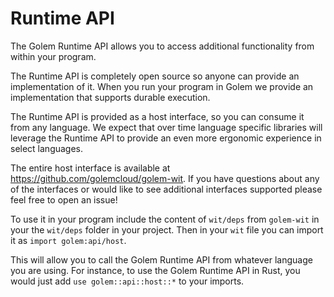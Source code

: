 
# Runtime API

The Golem Runtime API allows you to access additional functionality from within your program.

The Runtime API is completely open source so anyone can provide an implementation of it. When you run your program in Golem we provide an implementation that supports durable execution.

The Runtime API is provided as a host interface, so you can consume it from any language. We expect that over time language specific libraries will leverage the Runtime API to provide an even more ergonomic experience in select languages.

The entire host interface is available at https://github.com/golemcloud/golem-wit. If you have questions about any of the interfaces or would like to see additional interfaces supported please feel free to open an issue!

To use it in your program include the content of `wit/deps` from `golem-wit` in your the `wit/deps` folder in your project. Then in your `wit` file you can import it as `import golem:api/host`.

This will allow you to call the Golem Runtime API from whatever language you are using. For instance, to use the Golem Runtime API in Rust, you would just add `use golem::api::host::*` to your imports.

<Cards>
  <Card title="Key Value API" href="/docs/runtime-api/key-value-api" />
  <Card title="Promise API" href="/docs/runtime-api/promise-api" />
  <Card title="Get Workers API" href="/docs/runtime-api/get-workers-api" />
</Cards>
